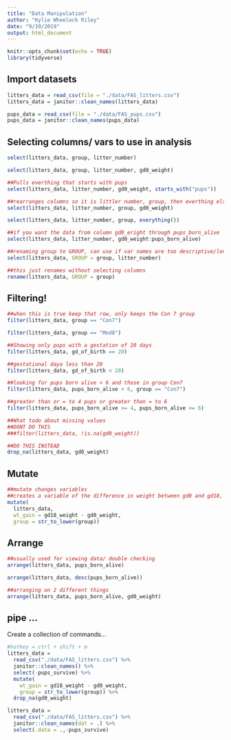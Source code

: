 ```yaml
---
title: "Data Manipulation"
author: "Kylie Wheelock Riley"
date: "9/19/2019"
output: html_document
---
```


```r
knitr::opts_chunk$set(echo = TRUE)
library(tidyverse)
```

## Import datasets
```r
litters_data = read_csv(file = "./data/FAS_litters.csv")
litters_data = janitor::clean_names(litters_data)

pups_data = read_csv(file = "./data/FAS_pups.csv")
pups_data = janitor::clean_names(pups_data)

```

## Selecting columns/ vars to use in analysis

```r
select(litters_data, group, litter_number)

select(litters_data, group, litter_number, gd0_weight)

##Pulls everthing that starts with pups
select(litters_data, litter_number, gd0_weight, starts_with("pups"))

##rearranges columns so it is littler number, group, then everthing else
select(litters_data, litter_number, group, gd0_weight)

select(litters_data, litter_number, group, everything())

##if you want the data from column gd0_eright through pups_born_alive
select(litters_data, litter_number, gd0_weight:pups_born_alive)

##renaming group to GROUP, can use if var names are too descriptive/long
select(litters_data, GROUP = group, litter_number)

##this just renames without selecting columns
rename(litters_data, GROUP = group)
```


## Filtering!

```r
##when this is true keep that row, only keeps the Con 7 group
filter(litters_data, group == "Con7")

filter(litters_data, group == "Mod8")

##Showing only pups with a gestation of 20 days
filter(litters_data, gd_of_birth == 20)

##gestational daya less than 20
filter(litters_data, gd_of_birth < 20)

##looking for pups born alive < 6 and those in group Con7
filter(litters_data, pups_born_alive < 6, group == "Con7")

##greater than or = to 4 pups or greater than = to 6
filter(litters_data, pups_born_alive >= 4, pups_born_alive <= 6)

##What todo about missing values 
##DONT DO THIS
###filter(litters_data, !is.na(gd0_weight))

##DO THIS INSTEAD
drop_na(litters_data, gd0_weight)
```

## Mutate

```r
##mutate changes variables
##creates a variable of the difference in weight between gd0 and gd18, also changes column name to lowercase
mutate(
  litters_data, 
  wt_gain = gd18_weight - gd0_weight,
  group = str_to_lower(group))


```


## Arrange

```r
##usually used for viewing data/ double checking
arrange(litters_data, pups_born_alive)

arrange(litters_data, desc(pups_born_alive))

##arranging on 2 different things
arrange(litters_data, pups_born_alive, gd0_weight)
```

## pipe ...

Create a collection of commands...

```r
#hotkey = ctrl + shift + m
litters_data = 
  read_csv("./data/FAS_litters.csv") %>%  
  janitor::clean_names() %>% 
  select(-pups_survive) %>% 
  mutate(
    wt_gain = gd18_weight - gd0_weight, 
    group = str_to_lower(group)) %>% 
  drop_na(gd0_weight)

litters_data = 
  read_csv("./data/FAS_litters.csv") %>%  
  janitor::clean_names(dat = .) %>% 
  select(.data = .,-pups_survive)
```

